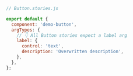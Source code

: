 ```js
// Button.stories.js

export default {
  component: 'demo-button',
  argTypes: {
    // 👇 All Button stories expect a label arg
    label: {
      control: 'text',
      description: 'Overwritten description',
    },
  },
};
```
